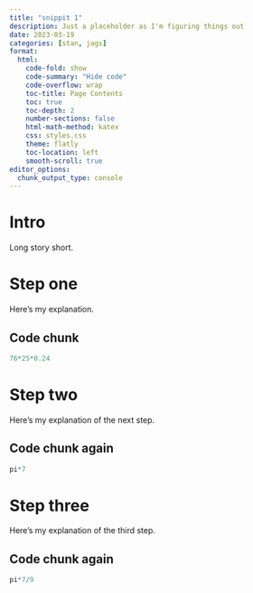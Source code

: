 ```yaml
---
title: "snippit 1"
description: Just a placeholder as I'm figuring things out
date: 2023-03-19
categories: [stan, jags]
format:
  html:
    code-fold: show
    code-summary: "Hide code"
    code-overflow: wrap
    toc-title: Page Contents
    toc: true
    toc-depth: 2
    number-sections: false
    html-math-method: katex
    css: styles.css
    theme: flatly
    toc-location: left
    smooth-scroll: true
editor_options: 
  chunk_output_type: console
---
```


# Intro

Long story short.

# Step one

Here's my explanation.

## Code chunk

```r
76*25*0.24
```

# Step two

Here's my explanation of the next step.

## Code chunk again

```r
pi*7
```

# Step three

Here's my explanation of the third step.

## Code chunk again

```r
pi*7/9
```
